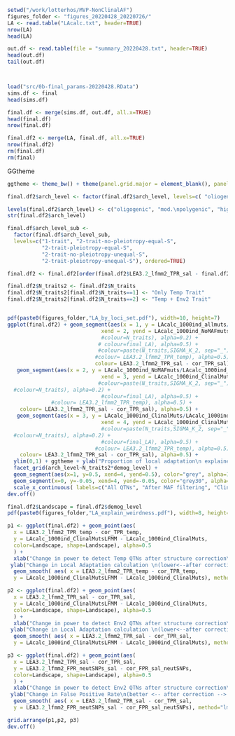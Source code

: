 ```r
setwd("/work/lotterhos/MVP-NonClinalAF")
figures_folder <- "figures_20220428_20220726/"
LA <- read.table("LAcalc.txt", header=TRUE)
nrow(LA)
head(LA)

out.df <- read.table(file = "summary_20220428.txt", header=TRUE)
head(out.df)
tail(out.df)



load("src/0b-final_params-20220428.RData")
sims.df <- final
head(sims.df)

final.df <- merge(sims.df, out.df, all.x=TRUE)
head(final.df)
nrow(final.df)

final.df2 <- merge(LA, final.df, all.x=TRUE)
nrow(final.df2)
rm(final.df)
rm(final)
```


GGtheme
```r

ggtheme <- theme_bw() + theme(panel.grid.major = element_blank(), panel.grid.minor = element_blank(), panel.background = element_blank(), panel.border=element_blank(), axis.line = element_line(colour="grey30"), axis.title = element_text(colour="grey20"), axis.text = (element_text(colour="grey30")), legend.title = element_text(colour="grey20"), legend.text = element_text(colour="grey30"))

final.df2$arch_level <- factor(final.df2$arch_level, levels=c( "oliogenic", "mod-polygenic", "highly-polygenic"), ordered=TRUE)

levels(final.df2$arch_level) <- c("oligogenic", "mod.\npolygenic", "highly\npolygenic")
str(final.df2$arch_level) 

final.df$arch_level_sub <-
  factor(final.df$arch_level_sub,
  levels=c("1-trait", "2-trait-no-pleiotropy-equal-S",
           "2-trait-pleiotropy-equal-S",
           "2-trait-no-pleiotropy-unequal-S",
           "2-trait-pleiotropy-unequal-S"), ordered=TRUE)
```

```r
final.df2 <- final.df2[order(final.df2$LEA3.2_lfmm2_TPR_sal - final.df2$cor_TPR_sal),]

final.df2$N_traits2 <- final.df2$N_traits
final.df2$N_traits2[final.df2$N_traits==1] <- "Only Temp Trait"
final.df2$N_traits2[final.df2$N_traits==2] <- "Temp + Env2 Trait"


pdf(paste0(figures_folder,"LA_by_loci_set.pdf"), width=10, height=7)
ggplot(final.df2) + geom_segment(aes(x = 1, y = LAcalc_1000ind_allmuts/LAcalc_1000ind_allmuts, 
                              xend = 2, yend = LAcalc_1000ind_NoMAFmuts/LAcalc_1000ind_allmuts, 
                              #colour=N_traits), alpha=0.2) +
                             # colour=final_LA), alpha=0.5) +
                             #colour=paste(N_traits,SIGMA_K_2, sep="_")), alpha=0.5) +
                            #colour= LEA3.2_lfmm2_TPR_temp), alpha=0.5) + 
                            colour= LEA3.2_lfmm2_TPR_sal - cor_TPR_sal), alpha=0.5) +
   geom_segment(aes(x = 2, y = LAcalc_1000ind_NoMAFmuts/LAcalc_1000ind_allmuts, 
                              xend = 3, yend = LAcalc_1000ind_ClinalMuts/LAcalc_1000ind_allmuts,
                             #colour=paste(N_traits,SIGMA_K_2, sep="_")), alpha=0.5) +
  #colour=N_traits), alpha=0.2) + 
                              #colour=final_LA), alpha=0.5) +
              #colour= LEA3.2_lfmm2_TPR_temp), alpha=0.5) + 
    colour= LEA3.2_lfmm2_TPR_sal - cor_TPR_sal), alpha=0.5) +
   geom_segment(aes(x = 3, y = LAcalc_1000ind_ClinalMuts/LAcalc_1000ind_allmuts, 
                              xend = 4, yend = LAcalc_1000ind_ClinalMutsLFMM/LAcalc_1000ind_allmuts,
                              #colour=paste(N_traits,SIGMA_K_2, sep="_")), alpha=0.5) +
  #colour=N_traits), alpha=0.2) + 
                              #colour=final_LA), alpha=0.5) +
                            #colour= LEA3.2_lfmm2_TPR_temp), alpha=0.5) + 
    colour= LEA3.2_lfmm2_TPR_sal - cor_TPR_sal), alpha=0.5) +
  ylim(0,1) + ggtheme + ylab("Proportion of local adaptation\n explained by loci set") +
  facet_grid(arch_level~N_traits2*demog_level) + 
  geom_segment(aes(x=1, y=0.5, xend=4, yend=0.5), color="grey", alpha=1, linetype = "dotted") + 
  geom_segment(x=0, y=-0.05, xend=4, yend=-0.05, color="grey30", alpha=1 , size=0.3) + scale_color_viridis_c(limits=c(-1,1),name="Change in power\nto detect ENV2\nQTNs after\nstructure\ncorrection")  + 
  scale_x_continuous( labels=c("All QTNs", "After MAF filtering", "Clinal QTNs (no correction)", "Clinal QTNs (after correction)")) +   theme(axis.text.x = element_text(angle = 60, vjust = 1, hjust=1)) + xlab("Loci set")
dev.off()
```


```r

final.df2$Landscape = final.df2$demog_level
pdf(paste0(figures_folder,"LA_explain_weirdness.pdf"), width=8, height=10)

p1 <- ggplot(final.df2) + geom_point(aes(
  x = LEA3.2_lfmm2_TPR_temp - cor_TPR_temp,
  y = LAcalc_1000ind_ClinalMutsLFMM - LAcalc_1000ind_ClinalMuts,
  color=Landscape, shape=Landscape), alpha=0.5
  ) + 
  xlab("Change in power to detect Temp QTNs after structure correction\n(worse <-- after correction --> better)") +
 ylab("Change in Local Adaptation calculation \n(lower<--after correction-->closer to truth)") + ggtheme + 
  geom_smooth( aes( x = LEA3.2_lfmm2_TPR_temp - cor_TPR_temp,
  y = LAcalc_1000ind_ClinalMutsLFMM - LAcalc_1000ind_ClinalMuts), method="lm") + geom_hline(yintercept=0, color="grey") + geom_vline(xintercept=0, colour="grey") + xlim(-1,1) + ylim(-0.6,0.6) + ggtitle("A) Temperature QTNs") + facet_grid(~arch_level)

p2 <- ggplot(final.df2) + geom_point(aes(
  x = LEA3.2_lfmm2_TPR_sal - cor_TPR_sal,
  y = LAcalc_1000ind_ClinalMutsLFMM - LAcalc_1000ind_ClinalMuts,
  color=Landscape, shape=Landscape), alpha=0.5
  ) + 
  xlab("Change in power to detect Env2 QTNs after structure correction\n(worse <-- after correction --> better)") +
 ylab("Change in Local Adaptation calculation \n(lower<--after correction-->closer to truth)") + ggtheme + 
  geom_smooth( aes( x = LEA3.2_lfmm2_TPR_sal - cor_TPR_sal,
  y = LAcalc_1000ind_ClinalMutsLFMM - LAcalc_1000ind_ClinalMuts), method="lm") + geom_hline(yintercept=0, color="grey") + geom_vline(xintercept=0, colour="grey") + xlim(-1,1) + ylim(-0.6,0.6) + ggtitle("B) Env2 QTNs") + facet_grid(~arch_level)

p3 <- ggplot(final.df2) + geom_point(aes(
  x = LEA3.2_lfmm2_TPR_sal - cor_TPR_sal,
  y = LEA3.2_lfmm2_FPR_neutSNPs_sal - cor_FPR_sal_neutSNPs,
  color=Landscape, shape=Landscape), alpha=0.5
  ) + 
  xlab("Change in power to detect Env2 QTNs after structure correction\n(worse <-- after correction --> better)") +
 ylab("Change in False Positive Rate\n(better <-- after correction --> worse)") + ggtheme + 
  geom_smooth( aes( x = LEA3.2_lfmm2_TPR_sal - cor_TPR_sal,
  y = LEA3.2_lfmm2_FPR_neutSNPs_sal - cor_FPR_sal_neutSNPs), method="lm") + geom_hline(yintercept=0, color="grey") + geom_vline(xintercept=0, colour="grey") + xlim(-1,1) + ylim(-0.6,0.6) + ggtitle("C) Env2 QTNs (FPR)") + facet_grid(~arch_level)

grid.arrange(p1,p2, p3)
dev.off()


```
